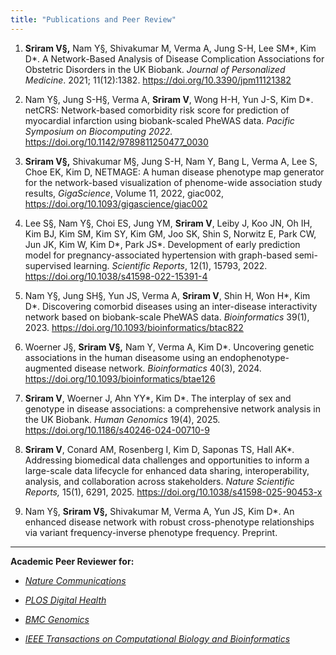 ```yaml
---
title: "Publications and Peer Review"
---
```


1.  **Sriram V§,** Nam Y§, Shivakumar M, Verma A, Jung S-H, Lee SM\*, Kim D\*. A Network-Based Analysis of Disease Complication Associations for Obstetric Disorders in the UK Biobank. *Journal of Personalized Medicine*. 2021; 11(12):1382. <https://doi.org/10.3390/jpm11121382>

2.  Nam Y§, Jung S-H§, Verma A, **Sriram V**, Wong H-H, Yun J-S, Kim D\*. netCRS: Network-based comorbidity risk score for prediction of myocardial infarction using biobank-scaled PheWAS data. *Pacific Symposium on Biocomputing 2022.* <https://doi.org/10.1142/9789811250477_0030>

3.  **Sriram V§,** Shivakumar M§, Jung S-H, Nam Y, Bang L, Verma A, Lee S, Choe EK, Kim D, NETMAGE: A human disease phenotype map generator for the network-based visualization of phenome-wide association study results, *GigaScience*, Volume 11, 2022, giac002, <https://doi.org/10.1093/gigascience/giac002>

4.  Lee S§, Nam Y§, Choi ES, Jung YM, **Sriram V**, Leiby J, Koo JN, Oh IH, Kim BJ, Kim SM, Kim SY, Kim GM, Joo SK, Shin S, Norwitz E, Park CW, Jun JK, Kim W, Kim D\*, Park JS\*. Development of early prediction model for pregnancy-associated hypertension with graph-based semi-supervised learning. *Scientific Reports*, 12(1), 15793, 2022. <https://doi.org/10.1038/s41598-022-15391-4>

5.  Nam Y§, Jung SH§, Yun JS, Verma A, **Sriram V**, Shin H, Won H\*, Kim D\*. Discovering comorbid diseases using an inter-disease interactivity network based on biobank-scale PheWAS data. *Bioinformatics* 39(1), 2023. <https://doi.org/10.1093/bioinformatics/btac822>

6.  Woerner J§, **Sriram V§,** Nam Y, Verma A, Kim D\*. Uncovering genetic associations in the human diseasome using an endophenotype-augmented disease network. *Bioinformatics* 40(3), 2024. <https://doi.org/10.1093/bioinformatics/btae126>

7.  **Sriram V**, Woerner J, Ahn YY\*, Kim D\*. The interplay of sex and genotype in disease associations: a comprehensive network analysis in the UK Biobank. *Human Genomics* 19(4), 2025. <https://doi.org/10.1186/s40246-024-00710-9>

8.  **Sriram V**, Conard AM, Rosenberg I, Kim D, Saponas TS, Hall AK\**.* Addressing biomedical data challenges and opportunities to inform a large-scale data lifecycle for enhanced data sharing, interoperability, analysis, and collaboration across stakeholders. *Nature Scientific Reports,* 15(1), 6291, 2025. <https://doi.org/10.1038/s41598-025-90453-x>

9.  Nam Y§, **Sriram V§,** Shivakumar M, Verma A, Yun JS, Kim D\*. An enhanced disease network with robust cross-phenotype relationships via variant frequency-inverse phenotype frequency. Preprint.

------------------------------------------------------------------------

**Academic Peer Reviewer for:**

-   [*Nature Communications*](https://www.nature.com/ncomms/)

-   [*PLOS Digital Health*](https://journals.plos.org/digitalhealth/)

-   [*BMC Genomics*](https://bmcgenomics.biomedcentral.com)

-   [*IEEE Transactions on Computational Biology and Bioinformatics*](https://ieeexplore.ieee.org/xpl/RecentIssue.jsp?punumber=8857)
